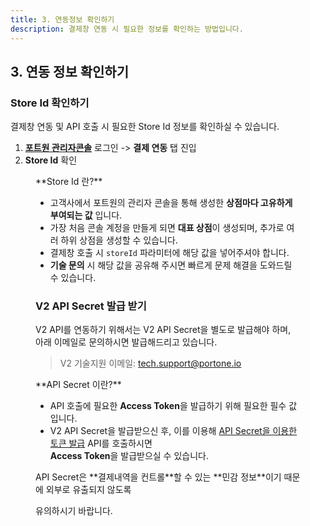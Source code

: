 ```yaml
---
title: 3. 연동정보 확인하기
description: 결제창 연동 시 필요한 정보를 확인하는 방법입니다.
---
```



## 3. 연동 정보 확인하기

### Store Id 확인하기

결제창 연동 및 API 호출 시 필요한 Store Id 정보를 확인하실 수 있습니다.

1. [**포트원 관리자콘솔**](https://admin.portone.io) 로그인 -> **결제 연동** 탭 진입
2. **Store Id** 확인

<Figure
  src={getConsoleStoreIdImage}
  caption="포트원 관리자콘솔 로그인 -> 결제 연동 탭 -> Store Id 확인"
/>

<Hint style="info">
**Store Id 란?**

* 고객사에서 포트원의 관리자 콘솔을 통해 생성한 **상점마다 고유하게 부여되는 값** 입니다.
* 가장 처음 콘솔 계정을 만들게 되면 **대표 상점**이 생성되며, 추가로 여러 하위 상점을 생성할 수 있습니다.
* 결제창 호출 시 `storeId` 파라미터에 해당 값을 넣어주셔야 합니다.
* **기술 문의** 시 해당 값을 공유해 주시면 빠르게 문제 해결을 도와드릴 수 있습니다.

</Hint>

### V2 API Secret 발급 받기

V2 API를 연동하기 위해서는 V2 API Secret을 별도로 발급해야 하며, 아래 이메일로 문의하시면 발급해드리고 있습니다.

> V2 기술지원 이메일: tech.support@portone.io

<Hint style="info">
**API Secret 이란?**

* API 호출에 필요한 **Access Token**을 발급하기 위해 필요한 필수 값입니다.
* V2 API Secret을 발급받으신 후, 이를 이용해 [API Secret을 이용한 토큰 발급](/api/rest-v2/auth#post%20%2Flogin%2Fapi-secret) API를 호출하시면 <br /> **Access Token**을 발급받으실 수 있습니다.

</Hint>

<Hint style="danger">
API Secret은 **결제내역을 컨트롤**할 수 있는 **민감 정보**이기 때문에 외부로 유출되지 않도록

유의하시기 바랍니다.

</Hint>
